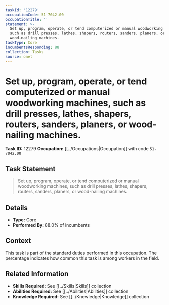 ```yaml
---
taskId: '12279'
occupationCode: 51-7042.00
occupationTitle: ''
statement: >-
  Set up, program, operate, or tend computerized or manual woodworking machines,
  such as drill presses, lathes, shapers, routers, sanders, planers, or
  wood-nailing machines.
taskType: Core
incumbentsResponding: 88
collection: Tasks
source: onet
---
```

# Set up, program, operate, or tend computerized or manual woodworking machines, such as drill presses, lathes, shapers, routers, sanders, planers, or wood-nailing machines.

**Task ID:** 12279
**Occupation:** [[../Occupations|Occupation]] with code `51-7042.00`

## Task Statement

> Set up, program, operate, or tend computerized or manual woodworking machines, such as drill presses, lathes, shapers, routers, sanders, planers, or wood-nailing machines.

## Details

- **Type:** Core
- **Performed By:** 88.0% of incumbents

## Context

This task is part of the standard duties performed in this occupation. The percentage indicates how common this task is among workers in the field.

## Related Information

- **Skills Required:** See [[../Skills|Skills]] collection
- **Abilities Required:** See [[../Abilities|Abilities]] collection
- **Knowledge Required:** See [[../Knowledge|Knowledge]] collection
